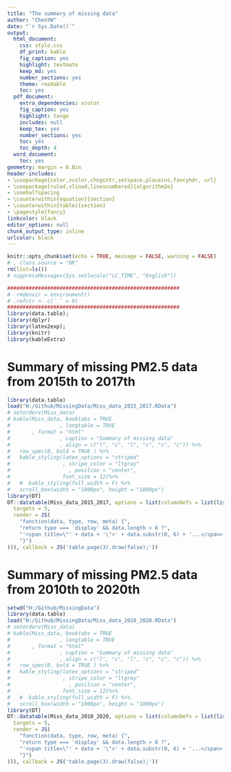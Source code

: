 ```yaml
---
title: "The summary of missing data"
author: "ChenYW"
date: "`r Sys.Date()`"
output:
  html_document: 
    css: style.css
    df_print: kable
    fig_caption: yes
    highlight: textmate
    keep_md: yes
    number_sections: yes
    theme: readable
    toc: yes
  pdf_document: 
    extra_dependencies: xcolor
    fig_caption: yes
    highlight: tango
    includes: null
    keep_tex: yes
    number_sections: yes
    toc: yes
    toc_depth: 4
  word_document:
    toc: yes
geometry: margin = 0.8in
header-includes:
- \usepackage{color,xcolor,chngcntr,setspace,placeins,fancyhdr, url}
- \usepackage[ruled,vlined,linesnumbered]{algorithm2e}
- \onehalfspacing
- \counterwithin{equation}{section}
- \counterwithin{table}{section}
- \pagestyle{fancy}
linkcolor: black
editor_options: null
chunk_output_type: inline
urlcolor: black
---
```


```r
knitr::opts_chunk$set(echo = TRUE, message = FALSE, warning = FALSE)
# , class.source = "BK"
rm(list=ls())
# suppressMessages(Sys.setlocale("LC_TIME", "English"))
```


```r
########################################################
# .rmdenvir = environment()
# .refctr <- c(`_` = 0)
########################################################
library(data.table);
library(dplyr)
library(latex2exp);
library(knitr)
library(kableExtra)
```

<!-- # Validation based on the noise from t distribution -->
<!-- ###################################################################### -->

# Summary of missing PM2.5 data from 2015th to 2017th
```r
library(data.table)
load("H:/Github/MissingData/Miss_data_2015_2017.RData")
# setorderv(Miss_data)
# kable(Miss_data, booktabs = TRUE
#                , longtable = TRUE 
#       , format = "html"
#                , caption = "Summary of missing data"
#                , align = c("l", "c", "l", "c", "c", "c")) %>%
#   row_spec(0, bold = TRUE ) %>%
#   kable_styling(latex_options = "striped" 
#                 , stripe_color = "ltgray"
#                   , position = "center",
#                 font_size = 12)%>%  
#   #  kable_styling(full_width = F) %>%
#   scroll_box(width = "1000px", height = "1000px")
library(DT)
DT::datatable(Miss_data_2015_2017, options = list(columnDefs = list(list(
  targets = 5,
  render = JS(
    "function(data, type, row, meta) {",
    "return type === 'display' && data.length > 6 ?",
    "'<span title=\"' + data + '\">' + data.substr(0, 6) + '...</span>' : data;",
    "}")
))), callback = JS('table.page(3).draw(false);'))
```

# Summary of missing PM2.5 data from 2010th to 2020th
```r
setwd("H:/Github/MissingData")
library(data.table)
load("H:/Github/MissingData/Miss_data_2010_2020.RData")
# setorderv(Miss_data)
# kable(Miss_data, booktabs = TRUE
#                , longtable = TRUE 
#       , format = "html"
#                , caption = "Summary of missing data"
#                , align = c("l", "c", "l", "c", "c", "c")) %>%
#   row_spec(0, bold = TRUE ) %>%
#   kable_styling(latex_options = "striped" 
#                 , stripe_color = "ltgray"
#                   , position = "center",
#                 font_size = 12)%>%  
#   #  kable_styling(full_width = F) %>%
#   scroll_box(width = "1000px", height = "1000px")
library(DT)
DT::datatable(Miss_data_2010_2020, options = list(columnDefs = list(list(
  targets = 5,
  render = JS(
    "function(data, type, row, meta) {",
    "return type === 'display' && data.length > 6 ?",
    "'<span title=\"' + data + '\">' + data.substr(0, 6) + '...</span>' : data;",
    "}")
))), callback = JS('table.page(3).draw(false);'))
```

